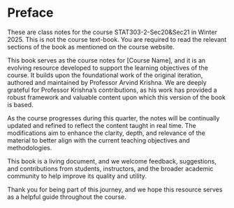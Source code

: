 # Preface {.unnumbered}

These are class notes for the course STAT303-2-Sec20&Sec21 in Winter 2025. This is not the course text-book. You are required to read the relevant sections of the book as mentioned on the course website. 

This book serves as the course notes for [Course Name], and it is an evolving resource developed to support the learning objectives of the course. It builds upon the foundational work of the original iteration, authored and maintained by Professor Arvind Krishna. We are deeply grateful for Professor Krishna's contributions, as his work has provided a robust framework and valuable content upon which this version of the book is based.

As the course progresses during this quarter, the notes will be continually updated and refined to reflect the content taught in real time. The modifications aim to enhance the clarity, depth, and relevance of the material to better align with the current teaching objectives and methodologies.

This book is a living document, and we welcome feedback, suggestions, and contributions from students, instructors, and the broader academic community to help improve its quality and utility.

Thank you for being part of this journey, and we hope this resource serves as a helpful guide throughout the course.